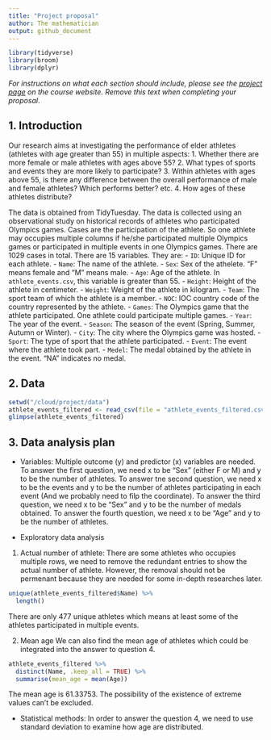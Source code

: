 ```yaml
---
title: "Project proposal"
author: The mathematician
output: github_document
---
```


```r
library(tidyverse)
library(broom)
library(dplyr)
```

*For instructions on what each section should include, please see the [project page](https://idsed.digital/assessments/project/#proposal) on the course website. Remove this text when completing your proposal*.

## 1. Introduction

Our research aims at investigating the performance of elder athletes (athletes with age greater than 55) in multiple aspects:
  1. Whether there are more female or male athletes with ages above 55?
  2. What types of sports and events they are more likely to participate?
  3. Within athletes with ages above 55, is there any difference between the overall performance of male and female athletes? Which performs better?
  etc.
  4. How ages of these athletes distribute?

The data is obtained from TidyTuesday. The data is collected using an observational study on historical records of athletes who participated Olympics games. 
Cases are the participation of the athlete. So one athlete may occupies multiple columns if he/she participated multiple Olympics games or participated in multiple events in one Olympics games. There are 1029 cases in total.
There are 15 variables. They are:
- `ID`: Unique ID for each athlete.
- `Name`: The name of the athlete.
- `Sex`: Sex of the athelete. "F" means female and "M" means male.
- `Age`: Age of the athlete. In `athlete_events.csv`, this variable is greater than 55.
- `Height`: Height of the athlete in centimeter.
- `Weight`: Weight of the athlete in kilogram.
- `Team`: The sport team of which the athlete is a member.
- `NOC`: IOC country code of the country represented by the athlete.
- `Games`: The Olympics game that the athlete participated. One athlete could participate multiple games.
- `Year`: The year of the event.
- `Season`: The season of the event (Spring, Summer, Autumn or Winter).
- `City`: The city where the Olympics game was hosted.
- `Sport`: The type of sport that the athlete participated.
- `Event`: The event where the athlete took part.
- `Medel`: The medal obtained by the athlete in the event. "NA" indicates no medal.


  
  
## 2. Data

```r
setwd("/cloud/project/data")
athlete_events_filtered <- read_csv(file = "athlete_events_filtered.csv")
glimpse(athlete_events_filtered)
```


## 3. Data analysis plan

- Variables:
Multiple outcome (y) and predictor (x) variables are needed. 
To answer the first question, we need x to be "Sex" (either F or M) and y to be the number of athletes.
To answer tne second question, we need x to be the events and y to be the number of athletes participating in each event (And we probably need to filp the coordinate).
To answer the third question, we need x to be "Sex" and y to be the number of medals obtained.
To answer the fourth question, we need x to be "Age" and y to be the number of athletes.

- Exploratory data analysis

1. Actual number of athlete:
There are some athletes who occupies multiple rows, we need to remove the redundant entries to show the actual number of athlete. However, the removal should not be permenant because they are needed for some in-depth researches later.

```r
unique(athlete_events_filtered$Name) %>%
  length()
```

There are only 477 unique athletes which means at least some of the athletes participated in multiple events.

2. Mean age
We can also find the mean age of athletes which could be integrated into the answer to question 4.

```r
athlete_events_filtered %>%
  distinct(Name, .keep_all = TRUE) %>%
  summarise(mean_age = mean(Age))
```

The mean age is 61.33753. The possibility of the existence of extreme values can't be excluded.

- Statistical methods:
In order to answer the question 4, we need to use standard deviation to examine how age are distributed. 

